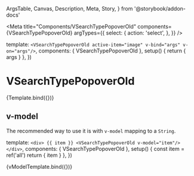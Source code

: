   ArgsTable,
  Canvas,
  Description,
  Meta,
  Story,
} from '@storybook/addon-docs'



<Meta
  title="Components/VSearchTypePopoverOld"
  components={VSearchTypePopoverOld}
  argTypes={{
    select: {
      action: 'select',
    },
  }}
/>

  template: `<VSearchTypePopoverOld active-item="image" v-bind="args" v-on="args"/>`,
  components: { VSearchTypePopoverOld },
  setup() {
    return { args }
  },
})

# VSearchTypePopoverOld

<Description of={VSearchTypePopoverOld} />

<ArgsTable of={VSearchTypePopoverOld} />

<Canvas>
  <Story height="480px" name="Default">
    {Template.bind({})}
  </Story>
</Canvas>

## v-model

The recommended way to use it is with `v-model` mapping to a `String`.

  template: `
    <div>
      {{ item }}
      <VSearchTypePopoverOld v-model="item"/>
    </div>
  `,
  components: { VSearchTypePopoverOld },
  setup() {
    const item = ref('all')
    return { item }
  },
})

<Canvas>
  <Story height="480px" name="v-model">
    {vModelTemplate.bind({})}
  </Story>
</Canvas>

